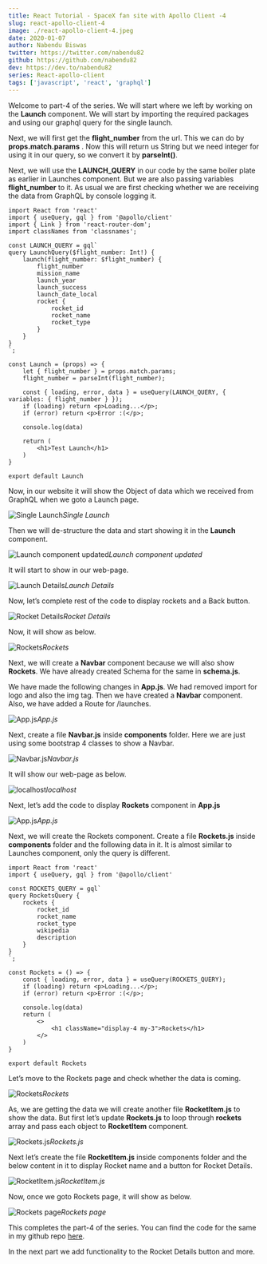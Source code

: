 ```yaml
---
title: React Tutorial - SpaceX fan site with Apollo Client -4
slug: react-apollo-client-4
image: ./react-apollo-client-4.jpeg
date: 2020-01-07
author: Nabendu Biswas
twitter: https://twitter.com/nabendu82
github: https://github.com/nabendu82
dev: https://dev.to/nabendu82
series: React-apollo-client
tags: ['javascript', 'react', 'graphql']
---
```


Welcome to part-4 of the series. We will start where we left by working on the **Launch** component. We will start by importing the required packages and using our graphql query for the single launch.

Next, we will first get the **flight_number** from the url. This we can do by **props.match.params** . Now this will return us String but we need integer for using it in our query, so we convert it by **parseInt()**.

Next, we will use the **LAUNCH_QUERY** in our code by the same boiler plate as earlier in Launches component. But we are also passing variables **flight_number** to it. As usual we are first checking whether we are receiving the data from GraphQL by console logging it.

<div className={styles.code__block}>

```
import React from 'react'
import { useQuery, gql } from '@apollo/client'
import { Link } from 'react-router-dom';
import classNames from 'classnames';

const LAUNCH_QUERY = gql`
query LaunchQuery($flight_number: Int!) {
    launch(flight_number: $flight_number) {
        flight_number
        mission_name
        launch_year
        launch_success
        launch_date_local
        rocket {
            rocket_id
            rocket_name
            rocket_type
        }
    }
}
`;

const Launch = (props) => {
    let { flight_number } = props.match.params;
    flight_number = parseInt(flight_number);

    const { loading, error, data } = useQuery(LAUNCH_QUERY, { variables: { flight_number } });
    if (loading) return <p>Loading...</p>;
    if (error) return <p>Error :(</p>;

    console.log(data)

    return (
        <h1>Test Launch</h1>
    )
}

export default Launch

```

</div>

Now, in our website it will show the Object of data which we received from GraphQL when we goto a Launch page.

![Single Launch](https://ik.imagekit.io/thewebdev/SpaceX/4/3_RJ2eawc2J.png)*Single Launch*

Then we will de-structure the data and start showing it in the **Launch** component.

![Launch component updated](https://ik.imagekit.io/thewebdev/SpaceX/4/4_Bf4vo4JvV.jpg)*Launch component updated*

It will start to show in our web-page.

![Launch Details](https://ik.imagekit.io/thewebdev/SpaceX/4/5_GVK9t5zfp.png)*Launch Details*

Now, let’s complete rest of the code to display rockets and a Back button.

![Rocket Details](https://ik.imagekit.io/thewebdev/SpaceX/4/6_ecjLU-zDX.jpg)*Rocket Details*

Now, it will show as below.

![Rockets](https://ik.imagekit.io/thewebdev/SpaceX/4/7_y8fyIexbJ.png)*Rockets*

Next, we will create a **Navbar** component because we will also show **Rockets**. We have already created Schema for the same in **schema.js**.

We have made the following changes in **App.js**. We had removed import for logo and also the img tag. Then we have created a **Navbar** component. Also, we have added a Route for /launches.

![App.js](https://ik.imagekit.io/thewebdev/SpaceX/4/9_Mz6ePzk2J.jpg)*App.js*

Next, create a file **Navbar.js** inside **components** folder. Here we are just using some bootstrap 4 classes to show a Navbar.

![Navbar.js](https://ik.imagekit.io/thewebdev/SpaceX/4/10_7oTrNJh5C.png)*Navbar.js*

It will show our web-page as below.

![localhost](https://ik.imagekit.io/thewebdev/SpaceX/4/11_qmgtVzsV6P.png)*localhost*

Next, let’s add the code to display **Rockets** component in **App.js**

![App.js](https://ik.imagekit.io/thewebdev/SpaceX/4/12_WiDb8L1-k.jpg)*App.js*

Next, we will create the Rockets component. Create a file **Rockets.js** inside **components** folder and the following data in it. It is almost similar to Launches component, only the query is different.

<div className={styles.code__block}>

```
import React from 'react'
import { useQuery, gql } from '@apollo/client'

const ROCKETS_QUERY = gql`
query RocketsQuery {
    rockets {
        rocket_id
        rocket_name
        rocket_type
        wikipedia
        description
    }
}
`;

const Rockets = () => {
    const { loading, error, data } = useQuery(ROCKETS_QUERY);
    if (loading) return <p>Loading...</p>;
    if (error) return <p>Error :(</p>;

    console.log(data)
    return (
        <>
            <h1 className="display-4 my-3">Rockets</h1>
        </>
    )
}

export default Rockets
```

</div>

Let’s move to the Rockets page and check whether the data is coming.

![Rockets](https://ik.imagekit.io/thewebdev/SpaceX/4/14_y7Vxlbsiu.png)*Rockets*

As, we are getting the data we will create another file **RocketItem.js** to show the data. But first let’s update **Rockets.js** to loop through **rockets** array and pass each object to **RocketItem** component.

![Rockets.js](https://ik.imagekit.io/thewebdev/SpaceX/4/15_fNTNdqOiG.jpg)*Rockets.js*

Next let’s create the file **RocketItem.js** inside components folder and the below content in it to display Rocket name and a button for Rocket Details.

![RocketItem.js](https://ik.imagekit.io/thewebdev/SpaceX/4/16_2UtbhYqUwV.png)*RocketItem.js*

Now, once we goto Rockets page, it will show as below.

![Rockets page](https://ik.imagekit.io/thewebdev/SpaceX/4/17_y8wZAbIJfQ.png)*Rockets page*

This completes the part-4 of the series. You can find the code for the same in my github repo [here](https://github.com/nabendu82/ReactApolloClient).

In the next part we add functionality to the Rocket Details button and more.
